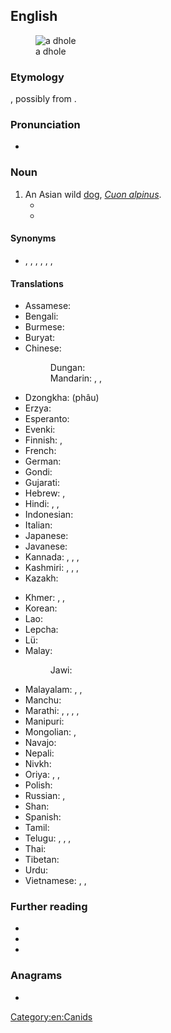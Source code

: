 {{also|d-hole}}
==English==
[[File:Cuon.alpinus-cut.jpg|thumb|a dhole]]

===Etymology===
{{unk|en}}, possibly from {{etyl|kn|en}} {{m|kn|ತೋಳ||wolf}}.

===Pronunciation===
* {{IPA|en|/doʊl/}}

===Noun===
{{en-noun|s|dhole}}

# An Asian wild [[dog]], ''[[Cuon alpinus]]''.
#* {{quote-book|en|year=1895|author=Rudyard Kipling|title=Red Dog|passage=Mowgli's wanderings had taken him to the edge of the high grassy downs of the Dekkan, and he had seen the fearless '''dholes''' sleeping and playing and scratching themselves in the little hollows and tussocks that they use for lairs.}}
#* {{quote-book|en|year=2001|publisher=Marshall Cavendish Corporation|chapter=Dhole|title=Endangered Wildlife and Plants of the World|url=http://books.google.com/books?id=jTMY7Fp01zcC&pg=PA451&dq=%22dhole|dholes%22&hl=en&ei=zOBMTs2ZDIHEmAWY_8nFBg&sa=X&oi=book_result&ct=result&resnum=2&ved=0CC4Q6AEwAQ#v=onepage&q=%22dhole|dholes%22&f=false|page=451|passage=This whistling, a means of communication for a pack of '''dhole''' regrouping after an unsuccessful hunt, inspired the other common name of this species—the whistling dog.}}

====Synonyms====
* {{sense|Cuon alpinus}} {{l|en|Asian wild dog}}, {{vern|Indian wild dog}}, {{vern|whistling dog}}, {{l|en|red wolf}}, {{l|en|red dog}}, {{l|en|mountain wolf}}, {{l|en|kholsun}}

====Translations====
{{trans-top|Asian wild dog}}
* Assamese: {{t|as|ৰাং কুকুৰ}}
* Bengali: {{t|bn|রামকুত্তা}}
* Burmese: {{t+|my|တောခွေး}}
* Buryat: {{t|bua|зурби}}
* Chinese:
*: Dungan: {{t|dng|цэгу}}
*: Mandarin: {{t+|cmn|豺|tr=chái}}, {{t+|cmn|豺狗|tr=cháigǒu}}, {{t|cmn|猱犬|tr=náoquǎn}}
* Dzongkha: {{t|dz|འཕརཝ|tr=-}} (phâu)
* Erzya: {{t|myv|пандоверьгиз}}
* Esperanto: {{t|eo|kuono}}
* Evenki: {{t|evn|дяргул}}
* Finnish: {{t|fi|vuorisusi}}, {{t|fi|aasianvillikoira}}
* French: {{t+|fr|dhole|m|f}}
* German: {{t|de|Rothund|m}}
* Gondi: {{t|gon|eram-naiko}}
* Gujarati: {{t|gu|કુત્ર}}
* Hebrew: {{t|he|דּוֹל מָצוּי|m|tr=dol matzui}}, {{t|he|דּוֹל|m|tr=dol}}
* Hindi: {{t|hi|सोनकुत्ता|m}}, {{t+|hi|ढोल|m}}, {{t|hi|जंगली कुत्ता|m}}
* Indonesian: {{t+|id|ajak}}
* Italian: {{t|it|cuon alpino}}
* Japanese: {{t+|ja|ドール|tr=dōru}}
* Javanese: {{t|jv|asu alas}}
* Kannada: {{t|kn||tr=kadu nai}}, {{t|kn||tr=korku}}, {{t|kn||tr=bun-seeta}}, {{t+|kn|ಕೆನ್ನಾಯಿ}}
* Kashmiri: {{t|ks||tr=jangli-kuta}}, {{t|ks||tr=ram-hun}}, {{t|ks||tr=ban-kuta}}, {{t|ks||tr=bhansa}}
* Kazakh: {{t|kk|қызыл қасқыр}}
{{trans-mid}}
* Khmer: {{t|km|ឆ្កែចចក}}, {{t+|km|ឆ្កែព្រៃ}}, {{t+|km|ចចក}}
* Korean: {{t+|ko|승냥이}}
* Lao: {{t|lo|ໝາໃນ}}
* Lepcha: {{t|lep||tr=sa-tun}}
* Lü: {{t-needed|khb}}
* Malay: {{t|ms|anjing hutan}}
*: Jawi: {{t|ms|انجيڠ هوتن|sc=Arab}}
* Malayalam: {{t|ml|ഇന്ത്യൻ കാട്ടുനായ}}, {{t|ml|ഏഷ്യൻ കാട്ടുനായ}}, {{t+|ml|ചെന്നായ}}
* Manchu: {{t|mnc|ᠵᠠᡵᡭᡡ}}
* Marathi: {{t|mr||tr=kolasna}}, {{t|mr||tr=kolasra}}, {{t|mr||tr=kolsa}}, {{t|mr|कोळसून}}, {{t|mr|भारतीय रानकुत्रा}}
* Manipuri: {{t|mni||tr=huithou}}
* Mongolian: {{t|mn|цөөвөр чоно}}, {{t+|mn|шарнууд}}
* Navajo: {{t|nv|Náátsʼózídę́ę́ʼ mąʼiiłchííʼ}}
* Nepali: {{t|ne|वन कुकुर|tr=vana kukura}}
* Nivkh: {{t|niv|чорамлач}}
* Oriya: {{t|or|ବଳିଆ କୁକୁର}}, {{t|or|ଢୋଲ୍}}, {{t+|or|କୋକବଲିଆ}}
* Polish: {{t+|pl|cyjon|m}}
* Russian: {{t|ru|[[кра́сный]] [[волк]]|m}}, {{t|ru|[[дикий|ди́кая]] [[соба́ка]]|m}}
* Shan: {{t-needed|shn}}
* Spanish: {{t|es|cuón|m}}
* Tamil: {{t|ta|செந்நாய்|tr=chen naai}}
* Telugu: {{t|te|రేచు కుక్క}}, {{t|te||tr=reza-kutta}}, {{t|te|అడవి కుక్క}}, {{t|te|రేచుకుక్కలు}}
* Thai: {{t+|th|หมาใน}}
* Tibetan: {{t|bo|འཕར་སྤྱང་།}}
* Urdu: {{t|ur|جنگلی کتا|m|tr=jaṅglī kuttā}}
* Vietnamese: {{t|vi|chó rừng}}, {{t|vi|chó sói lửa}}, {{t|vi|sói đỏ}}
{{trans-bottom}}

===Further reading===
* {{pedia}}
* {{specieslite|Cuon alpinus}}
* {{comcatlite|Cuon alpinus}}

===Anagrams===
* {{anagrams|en|a=dehlo|Hodel|holde|holed}}

[[Category:en:Canids]]